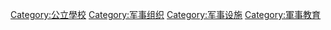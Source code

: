 {{Commonscat|Military training}}
{{Catmore|軍校}}

[[Category:公立學校|Category:公立學校]]
[[Category:军事组织|Category:军事组织]]
[[Category:军事设施|Category:军事设施]]
[[Category:軍事教育|Category:軍事教育]]